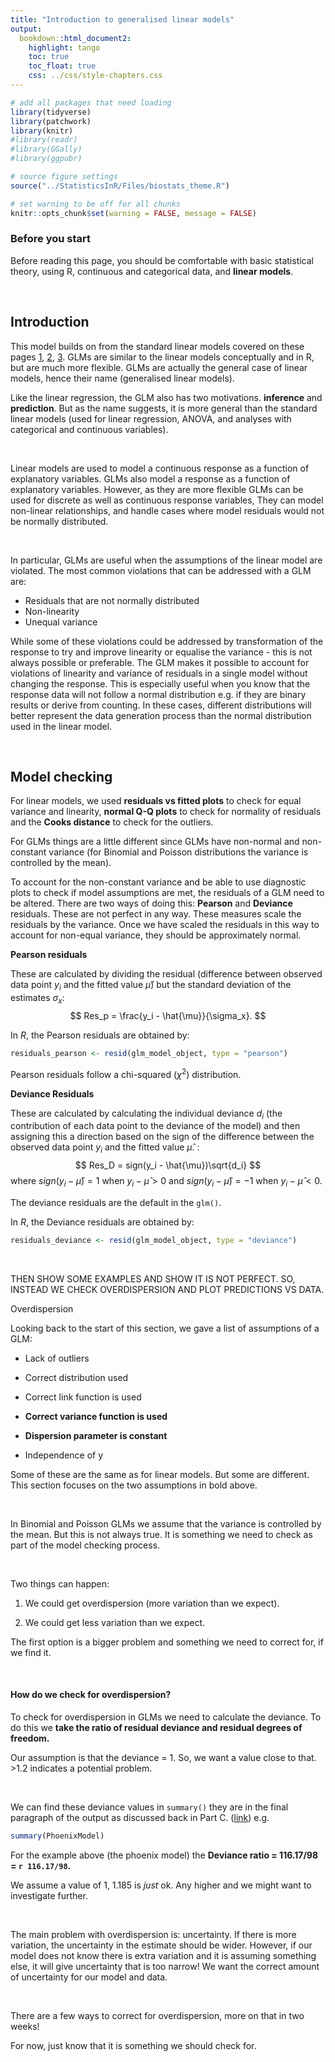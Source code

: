 ```yaml
---
title: "Introduction to generalised linear models"
output:
  bookdown::html_document2:
    highlight: tango
    toc: true
    toc_float: true
    css: ../css/style-chapters.css
---
```


```r

# add all packages that need loading
library(tidyverse)
library(patchwork)
library(knitr)
#library(readr)
#library(GGally)
#library(ggpubr)

# source figure settings
source("../StatisticsInR/Files/biostats_theme.R")

# set warning to be off for all chunks
knitr::opts_chunk$set(warning = FALSE, message = FALSE)

```

### Before you start {.facta .toc-ignore}

Before reading this page, you should be comfortable with basic statistical 
theory, using R, continuous and categorical data, and **linear models**.

</br>

## Introduction

This model builds on from the standard linear models covered on these pages 
[1](), [2](), [3](). GLMs are similar to the linear models conceptually and in 
R, but are much more flexible. GLMs are actually the general case of linear models, 
hence their name (generalised linear models).

Like the linear regression, the GLM also has two motivations. 
**inference** and **prediction**. But as the name suggests, it is more general
than the standard linear models (used for linear regression, ANOVA, and analyses
with categorical and continuous variables). 

</br>

Linear models are used to model a continuous response as a function of 
explanatory variables. 
GLMs also model a response as a function of explanatory 
variables. However, as they are more flexible 
GLMs can
be used for discrete as well as continuous response variables, They can model
non-linear relationships, and handle cases where model residuals would not be
normally distributed. 

</br>

In particular, GLMs are useful when the assumptions of the linear model are 
violated. The most common violations that can be addressed with a GLM are:

 * Residuals that are not normally distributed
 * Non-linearity
 * Unequal variance 
 
While some of these violations could be addressed by transformation of the 
response to try and improve linearity or equalise the variance - 
this is not always possible or preferable. 
The GLM makes it possible to account for violations of
linearity and variance of residuals in a single model without changing the 
response. This is especially useful when you know that the response data will
not follow a normal distribution e.g. if they are binary results or derive from
counting. In these cases, different distributions will better represent the data
generation process than the normal distribution used in the linear model.

</br>

## <i class="fas fa-tasks"></i> Model checking {.tabset .tabset-fade}

For linear models, 
we used **residuals vs fitted plots** to check for equal variance and linearity, 
**normal Q-Q plots** to check for normality of residuals and the 
**Cooks distance** to check for the outliers. 

For GLMs things are a little different since GLMs have non-normal and 
non-constant variance (for Binomial and Poisson distributions the variance is
controlled by the mean). 

To account for the non-constant variance and be able to use diagnostic plots to 
check if model assumptions are met, the residuals of a GLM need to be altered. 
There are two ways of doing this: **Pearson** and **Deviance** residuals. 
These are not perfect in any way. 
These measures scale the residuals by the variance. 
Once we have scaled the residuals in this way to account for non-equal variance, 
they should be approximately normal.

**Pearson residuals**

These are calculated by dividing the residual (difference between observed data
point $y_i$ and the fitted value $\hat{\mu}$) but the standard deviation of the estimates $\sigma_x$: 
$$
Res_p = \frac{y_i - \hat{\mu}}{\sigma_x}.
$$

In $R$, the Pearson residuals are obtained by:
```r

residuals_pearson <- resid(glm_model_object, type = "pearson")

```

Pearson residuals follow a chi-squared ($\chi^2$) distribution. 

**Deviance Residuals**

These are calculated by calculating the individual deviance $d_i$ 
(the contribution of
each data point to the deviance of the model) and then assigning this a direction
based on the sign of the difference between the observed data point  $y_i$ and 
the fitted value $\hat{\mu}$. : 
$$
Res_D = sign(y_i - \hat{\mu})\sqrt{d_i}
$$
where $sign(y_i - \hat{\mu}) = 1$ when $y_i - \hat{\mu} > 0$ and 
$sign(y_i - \hat{\mu}) = -1$ when $y_i - \hat{\mu} < 0$. 

The deviance residuals are the default in the `glm()`. 

In $R$, the Deviance residuals are obtained by:

```r

residuals_deviance <- resid(glm_model_object, type = "deviance")

```

</br>



THEN SHOW SOME EXAMPLES AND SHOW IT IS NOT PERFECT. SO, INSTEAD WE CHECK
OVERDISPERSION AND PLOT PREDICTIONS VS DATA. 

Overdispersion

Looking back to the start of this section, 
we gave a list of assumptions of a GLM:

* Lack of outliers

* Correct distribution used

* Correct link function is used

* **Correct variance function is used**

* **Dispersion parameter is constant**

* Independence of y

Some of these are the same as for linear models. But some are different. 
This section focuses on the two assumptions in bold above.  

</br>

In Binomial and Poisson GLMs we assume that the variance is controlled by the 
mean. But this is not always true. 
It is something we need to check as part of the model checking process.

</br>

Two things can happen:

1. We could get overdispersion (more variation than we expect). 

2. We could get less variation than we expect. 

The first option is a bigger problem and something we need to correct for, if we find it. 

</br>

#### How do we check for overdispersion?

To check for overdispersion in GLMs we need to calculate the deviance. 
To do this we **take the ratio of residual deviance and residual degrees of freedom.**

Our assumption is that the deviance = 1. So, we want a value close to that. >1.2 indicates a potential problem.

</br>

We can find these deviance values in `summary()` 
they are in the final paragraph of the output as discussed back in Part C. 
([link](https://ntnu.cloud.panopto.eu/Panopto/Pages/Viewer.aspx?id=7e1471ec-82ed-4309-ad83-acfd00e7d1e1))
e.g.


```r

summary(PhoenixModel)

```


For the example above (the phoenix model) 
the **Deviance ratio = 116.17/98 = `r 116.17/98`.**

We assume a value of 1, 1.185 is *just* ok. 
Any higher and we might want to investigate
further. 

</br>

The main problem with overdispersion is: uncertainty. If there is more variation, 
the uncertainty in the estimate should be wider. 
However, if our model does not know there is extra variation and it is assuming something else, it will give uncertainty that is too narrow! 
We want the correct amount of uncertainty for our model and data. 

</br>

There are a few ways to correct for overdispersion, more on that in two weeks!

For now, just know that it is something we should check for. 

</br>


